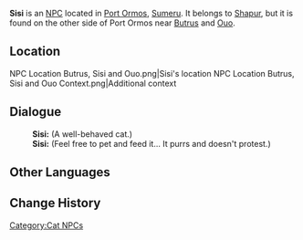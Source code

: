 {{DISPLAYTITLE:Sisi}}
{{Character Infobox
|name             = Sisi
|type             = NPC
|image            = NPC Sisi (Cat).png
|region           = Sumeru
|affiliation      = 
|title            = 
}}
'''Sisi''' is an [[NPC]] located in [[Port Ormos]], [[Sumeru]]. It belongs to [[Shapur]], but it is found on the other side of Port Ormos near [[Butrus]] and [[Ouo]].

==Location==
<gallery>
NPC Location Butrus, Sisi and Ouo.png|Sisi's location
NPC Location Butrus, Sisi and Ouo Context.png|Additional context
</gallery>
<!--
==Profile==
''(To be added.)''

===Personality===
''(To be added.)''

===Appearance===
''(To be added.)''

==Quests and Events==
{{Quests and Events}}
-->

==Dialogue==
{{Dialogue start}}
:'''Sisi:''' (A well-behaved cat.)
:'''Sisi:''' (Feel free to pet and feed it... It purrs and doesn't protest.)
{{Dialogue end}}
<!--
==Event Dialogue==
===Event Name===
{{Dialogue start}}
:'''{{subst:PAGENAME}}:'''
{{Dialogue end}}

==Trivia==
* 
-->
==Other Languages==
{{Other Languages|default_hidden=1
|en      = Sisi
|zhs     = 醒醒
|zhs_rm  = Xǐngxǐng
|zht     = 醒醒
|zht_rm  = Xǐngxǐng
|ja      = シシ
|ja_rm   = Shishi
|ko      = 인나
|ko_rm   = Inna
|es      = Sisi
|fr      = Sisi
|ru      = Сиси
|th      = Sisi
|vi      = Sisi
|de      = Sisi
|id      = Sisi
|pt      = Sisi
|tr      = 
|it      = 
}}

==Change History==
{{Change History|3.0}}
<!--
==References==
{{Reflist}}
-->
[[Category:Cat NPCs]]